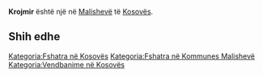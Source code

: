{{Fshat në 
 | Emri                = Krojmir
 | EmriAlt                = 
 | NAME_SHORT_FORM=      
 | NAME_GENERIC=      
 | NAME_SORT_NAME_RO=      KROJMIR
 | FULL_NAME_RO = Krojmir
 | FULL_NAME_ND_RO=Krojmir
 | SORT_NAME_RG=KROJMIR
 | FULL_NAME_RG=Krojmir
 | FULL_NAME_ND_RG=Krojmir
 | SRP_NAME_SHORT_FORM=      
 | SRP_NAME_GENERIC=      
 | SRP_NAME_SORT_NAME_RO=      
 | SRP_FULL_NAME_RO = 
 | SRP_FULL_NAME_ND_RO=
 | SRP_SORT_NAME_RG=
 | SRP_FULL_NAME_RG=
 | SRP_FULL_NAME_ND_RG=
 | Emri (Rasa dhanore) = 
 | Figura              = 
 | Shteti              = Kosovo
 | Komuna              = Malishevë
 | Kodi postar         = 
 | Sipërfaqja          = 

 | Popullsia           = 

 | Regj. i popullsisë  = 
 | Dend. e popullsisë  = 
 | Faqja zyrtare       = 
 <!--- Koordinatat ----> 
 | Gjerësia            = 42.483056
 | Gjatësia            = 20.932778
 | Lartësia            = 
}}
'''Krojmir''' është një [[]] në [[Malishevë]] të [[Kosovës]].

<!-- == Gjeografia == -->
<!-- == Historia == -->
<!-- == Demografia == -->
== Shih edhe ==
{{Komuna Malishevë}}
{{Kosovo-Administrata-Cung}}

[[Kategoria:Fshatra në Kosovës]]
[[Kategoria:Fshatra në Kommunes Malishevë]]
[[Kategoria:Vendbanime në Kosovës]]
